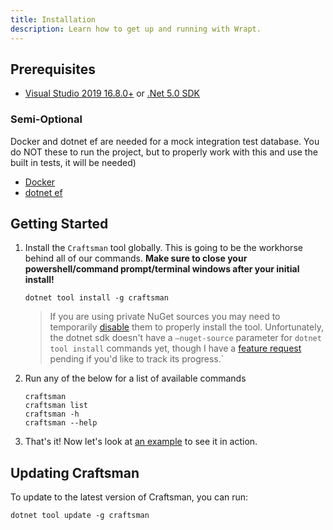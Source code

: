 ```yaml
---
title: Installation
description: Learn how to get up and running with Wrapt.
---
```


## Prerequisites

- [Visual Studio 2019 16.8.0+](https://visualstudio.microsoft.com/downloads/) or [.Net 5.0 SDK](https://dotnet.microsoft.com/download/dotnet-core/5.0) 

### Semi-Optional
Docker and dotnet ef are needed for a mock integration test database. You do NOT these to run the project, but to properly work with this and use the built in tests, it will be needed)

- [Docker](https://docs.docker.com/get-docker/) 
- [dotnet ef](https://docs.microsoft.com/en-us/ef/core/cli/dotnet)

## Getting Started
1. Install the `Craftsman` tool globally. This is going to be the workhorse behind all of our commands. **Make sure to close your powershell/command prompt/terminal windows after your initial install!**

   ```shell
   dotnet tool install -g craftsman
   ```

   > If you are using private NuGet sources you may need to temporarily [disable](https://docs.microsoft.com/en-us/dotnet/core/tools/dotnet-nuget-disable-source) them to properly install the tool. Unfortunately, the dotnet sdk doesn't 
   have a `–nuget-source` parameter for `dotnet tool install` commands yet, though I have a [feature request](https://github.com/dotnet/sdk/issues/15477) pending if you'd like to track its progress.`

2. Run any of the below for a list of available commands

   ```shell
   craftsman 
   craftsman list
   craftsman -h
   craftsman --help
   ```

3. That's it! Now let's look at [an example](/docs/tutorial) to see it in action.

## Updating Craftsman
To update to the latest version of Craftsman, you can run:
```shell
dotnet tool update -g craftsman
```

